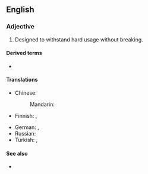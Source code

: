 ==English==

===Adjective===
{{en-adj|head=[[heavy]]-[[duty]]}}

# Designed to withstand hard usage without breaking.

====Derived terms====
* {{l|en|heavy-duty vehicle}}

====Translations====
{{trans-top|designed to withstand hard usage}}
* Chinese:
*: Mandarin: {{t-needed|cmn}}
* Finnish: {{t+|fi|raskas}}, {{t+|fi|tukeva}}
{{trans-mid}}
* German: {{t|de|hochleistungsfähig}}, {{t|de|strapazierfähig}}
* Russian: {{t-needed|ru}}
* Turkish: {{t+|tr|dayanıklı}}, {{qualifier|dated}} {{t+|tr|mukavemetli}}
{{trans-bottom}}

====See also====
* {{l|en|industrial-strength}}